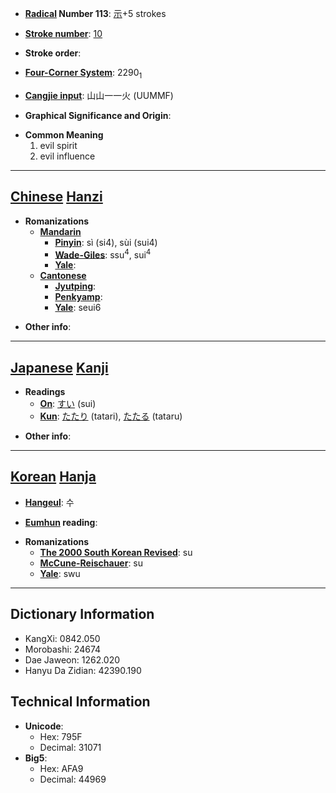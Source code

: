 * '''[[Wiktionary:Chinese radical index| Radical]] Number 113''': [[Wiktionary:Chinese radical index 示|示]]+5 strokes

* '''[[Wiktionary:Chinese total strokes index|Stroke number]]''': [[Wiktionary:Chinese total strokes index 10|10]]

* '''Stroke order''': 

* '''[[Wiktionary:Chinese four corner index|Four-Corner System]]''': 2290<sub>1</sub>

* '''[[Wiktionary:Chinese Cangjie index|Cangjie input]]''': 山山一一火 (UUMMF)

* '''Graphical Significance and Origin''': 

* '''Common Meaning'''
*#evil spirit
*# evil influence


----

== [[Chinese]] [[Hanzi]] ==

* '''Romanizations'''
** '''[[Mandarin]]'''
*** '''[[Pinyin]]''': sì (si4), sùi (sui4)
*** '''[[Wade-Giles]]''': ssu<sup>4</sup>, sui<sup>4</sup>
*** '''[[Yale]]''': 
** '''[[Cantonese]]'''
*** '''[[Jyutping]]''':
*** '''[[Penkyamp]]''': 
*** '''[[Yale]]''': seui6

* '''Other info''': 

----

== [[Japanese]] [[Kanji]] ==

* '''Readings'''
** '''[[On]]''': [[すい]] (sui)
** '''[[Kun]]''': [[たたり]] (tatari), [[たたる]] (tataru)

* '''Other info''':  

----

== [[Korean]] [[Hanja]] ==

* '''[[Hangeul]]''': 수

* '''[[Eumhun]] reading''': 

* '''Romanizations'''
** '''[[The 2000 South Korean Revised Romanization|The 2000 South Korean Revised]]''': su
** '''[[McCune-Reischauer]]''': su
** '''[[Yale]]''': swu

----

== Dictionary Information ==

* KangXi: 0842.050
* Morobashi: 24674
* Dae Jaweon: 1262.020
* Hanyu Da Zidian: 42390.190

== Technical Information ==

* '''Unicode''':
** Hex: 795F
** Decimal: 31071
* '''Big5''':
** Hex: AFA9
** Decimal: 44969